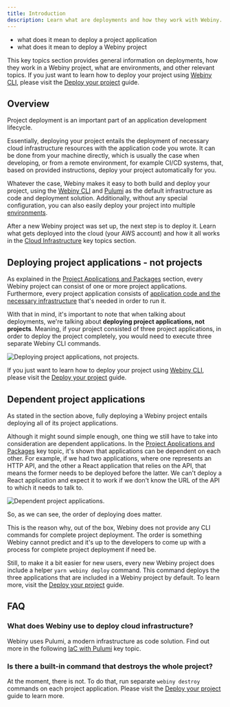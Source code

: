 ```yaml
---
title: Introduction
description: Learn what are deployments and how they work with Webiny.
---
```



<Alert type="success" title="What you’ll learn">

- what does it mean to deploy a project application
- what does it mean to deploy a Webiny project

</Alert>

<Alert type="warning" title="Just want to deploy?">

This key topics section provides general information on deployments, how they work in a Webiny project, what are environments, and other relevant topics. If you just want to learn how to deploy your project using [Webiny CLI](/docs/{version}/core-development-concepts/basics/webiny-cli), please visit the [Deploy your project](/docs/{version}/core-development-concepts/basics/project-deployment) guide.

</Alert>

## Overview

Project deployment is an important part of an application development lifecycle.

Essentially, deploying your project entails the deployment of necessary cloud infrastructure resources with the application code you wrote. It can be done from your machine directly, which is usually the case when developing, or from a remote environment, for example CI/CD systems, that, based on provided instructions, deploy your project automatically for you.

Whatever the case, Webiny makes it easy to both build and deploy your project, using the [Webiny CLI](/docs/{version}/core-development-concepts/basics/webiny-cli) and [Pulumi](/docs/{version}/infrastructure/pulumi-iac/iac-with-pulumi) as the default infrastructure as code and deployment solution. Additionally, without any special configuration, you can also easily deploy your project into multiple [environments](/docs/{version}/infrastructure/basics/environments).

<Alert type="info" title="Cloud Infrastructure">

After a new Webiny project was set up, the next step is to deploy it. Learn what gets deployed into the cloud (your AWS account) and how it all works in the [Cloud Infrastructure](/docs/{version}/architecture/introduction) key topics section.

</Alert>

## Deploying project applications - not projects

As explained in the [Project Applications and Packages](/docs/{version}/core-development-concepts/project-organization/project-applications-and-packages) section, every Webiny project can consist of one or more project applications. Furthermore, every project application consists of [application code and the necessary infrastructure](/docs/{version}/core-development-concepts/project-organization/project-applications) that's needed in order to run it.

With that in mind, it's important to note that when talking about deployments, we're talking about **deploying project applications, not projects**. Meaning, if your project consisted of three project applications, in order to deploy the project completely, you would need to execute three separate Webiny CLI commands.

![Deploying project applications, not projects.](./assets/introduction/deploy-applications.png)

<Alert type="info">

If you just want to learn how to deploy your project using [Webiny CLI](/docs/{version}/core-development-concepts/basics/webiny-cli), please visit the [Deploy your project](/docs/{version}/core-development-concepts/basics/project-deployment) guide.

</Alert>

## Dependent project applications

As stated in the section above, fully deploying a Webiny project entails deploying all of its project applications.

Although it might sound simple enough, one thing we still have to take into consideration are dependent applications. In the [Project Applications and Packages](/docs/{version}/core-development-concepts/project-organization/project-applications-and-packages#package-and-project-application-dependencies) key topic, it's shown that applications can be dependent on each other. For example, if we had two applications, where one represents an HTTP API, and the other a React application that relies on the API, that means the former needs to be deployed before the latter. We can't deploy a React application and expect it to work if we don't know the URL of the API to which it needs to talk to.

![Dependent project applications.](./assets/introduction/dependent-applications.png)

So, as we can see, the order of deploying does matter.

This is the reason why, out of the box, Webiny does not provide any CLI commands for complete project deployment. The order is something Webiny cannot predict and it's up to the developers to come up with a process for complete project deployment if need be.

<Alert type="info">

Still, to make it a bit easier for new users, every new Webiny project does include a helper `yarn webiny deploy` command. This command deploys the three applications that are included in a Webiny project by default. To learn more, visit the [Deploy your project](/docs/{version}/core-development-concepts/basics/project-deployment) guide.

</Alert>

## FAQ

### What does Webiny use to deploy cloud infrastructure?

Webiny uses Pulumi, a modern infrastructure as code solution. Find out more in the following [IaC with Pulumi](/docs/{version}/infrastructure/pulumi-iac/iac-with-pulumi) key topic.

### Is there a built-in command that destroys the whole project?

At the moment, there is not. To do that, run separate `webiny destroy` commands on each project application. Please visit the [Deploy your project](/docs/{version}/core-development-concepts/basics/project-deployment) guide to learn more.
